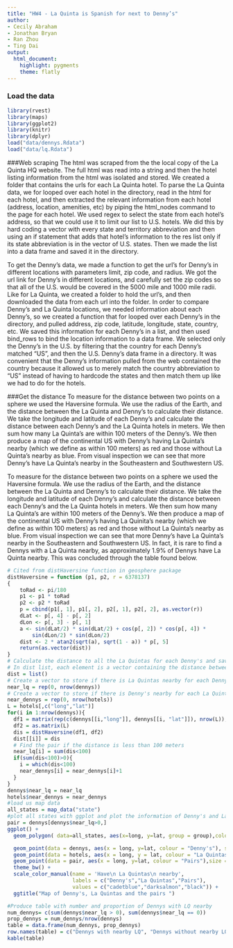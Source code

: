 ```yaml
---
title: "HW4 - La Quinta is Spanish for next to Denny’s"
author:
- Cecily Abraham
- Jonathan Bryan
- Ran Zhou
- Ting Dai
output: 
  html_document: 
    highlight: pygments
    theme: flatly
---
```


### Load the data

```r
library(rvest)
library(maps)
library(ggplot2)
library(knitr)
library(dplyr)
load("data/dennys.Rdata")
load("data/lq.Rdata")
```


###Web scraping
The html was scraped from the the local copy of the La Quinta HQ website. The full html was read into a string and then the hotel listing information from the html was isolated and stored. We created a folder that contains the urls for each La Quinta hotel. To parse the La Quinta data, we for looped over each hotel in the directory, read in the html for each hotel, and then extracted the relevant information from each hotel (address, location, amenities, etc) by piping the html_nodes command to the page for each hotel. We used regex to select the state from each hotel's address, so that we could use it to limit our list to U.S. hotels. We did this by hard coding a vector with every state and territory abbreviation and then using an if statement that adds that hotel's information to the res list only if its state abbreviation is in the vector of U.S. states. Then we made the list into a data frame and saved it in the directory.  
  
To get the Denny's data, we made a function to get the url's for Denny's in different locations with parameters limit, zip code, and radius. We got the url link for Denny's in different locations, and carefully set the zip codes so that all of the U.S. would be covered in the 5000 mile and 1000 mile radii. Like for La Quinta, we created a folder to hold the url's, and then downloaded the data from each url into the folder. In order to compare Denny's and La Quinta locations, we needed information about each Denny's, so we created a function that for looped over each Denny's in the directory, and pulled address, zip code, latitude, longitude, state, country, etc. We saved this information for each Denny's in a list, and then used bind_rows to bind the location information to a data frame. We selected only the Denny's in the U.S. by filtering that the country for each Denny's matched "US", and then the U.S. Denny's data frame in a directory. It was convenient that the Denny's information pulled from the web contained the country because it allowed us to merely match the country abbreviation to "US" instead of having to hardcode the states and then match them up like we had to do for the hotels.



###Get the distance
To measure for the distance between two points on a sphere we used the Haversine formula. We use the radius of the Earth, and the distance between the La Quinta and Denny's to calculate their distance. We take the longitude and latitude of each Denny's and calculate the distance between each Denny's and the La Quinta hotels in meters. We then sum how many La Quinta's are within 100 meters of the Denny's. We then produce a map of the continental US with Denny's having La Quinta's nearby (which we define as within 100 meters) as red and those without La Quinta's nearby as blue. From visual inspection we can see that more Denny's have La Quinta's nearby in the Southeastern and Southwestern US. 

To measure for the distance between two points on a sphere we used the Haversine formula. We use the radius of the Earth, and the distance between the La Quinta and Denny's to calculate their distance. We take the longitude and latitude of each Denny's and calculate the distance between each Denny's and the La Quinta hotels in meters. We then sum how many La Quinta's are within 100 meters of the Denny's. We then produce a map of the continental US with Denny's having La Quinita's nearby (which we define as within 100 meters) as red and those without La Quinta's nearby as blue. From visual inspection we can see that more Denny's have La Quinta's nearby in the Southeastern and Southwestern US. In fact, it is rare to find a Dennys with a La Quinta nearby, as approximately 1.9% of Dennys have La Quinta nearby. This was concluded through the table found below.


```r
# Cited from distHaversine function in geosphere package
distHaversine = function (p1, p2, r = 6378137) 
{
    toRad <- pi/180
    p1 <- p1 * toRad
    p2 <- p2 * toRad
    p = cbind(p1[, 1], p1[, 2], p2[, 1], p2[, 2], as.vector(r))
    dLat <- p[, 4] - p[, 2]
    dLon <- p[, 3] - p[, 1]
    a <- sin(dLat/2) * sin(dLat/2) + cos(p[, 2]) * cos(p[, 4]) * 
        sin(dLon/2) * sin(dLon/2)
    dist <- 2 * atan2(sqrt(a), sqrt(1 - a)) * p[, 5]
    return(as.vector(dist))
}
# Calculate the distance to all the La Quintas for each Denny's and save it into dist list
# In dist list, each element is a vector containing the distance between current denny's and all the La Quintas
dist = list()
# Create a vector to store if there is La Quintas nearby for each Denny's and append it to the denny's data frame for ploting
near_lq = rep(0, nrow(dennys))
# Create a vector to store if there is Denny's nearby for each La Quintas and append it to the denny's data frame for ploting
near_dennys = rep(0, nrow(hotels))
L = hotels[,c("long","lat")]
for(i in 1:nrow(dennys)){
  df1 = matrix(rep(c(dennys[[i,"long"]], dennys[[i, "lat"]]), nrow(L)), ncol=2, byrow=T)
  df2 = as.matrix(L)
  dis = distHaversine(df1, df2)
  dist[[i]] = dis
  # Find the pair if the distance is less than 100 meters
  near_lq[i] = sum(dis<100)
  if(sum(dis<100)>0){
    i = which(dis<100)
    near_dennys[i] = near_dennys[i]+1
  }
}
dennys$near_lq = near_lq
hotels$near_dennys = near_dennys
#load us map data
all_states = map_data("state")
#plot all states with ggplot and plot the information of Denny's and La Quintas
pair = dennys[dennys$near_lq>0,]
ggplot() + 
  geom_polygon( data=all_states, aes(x=long, y=lat, group = group),colour="white", fill="khaki1" ) +

  geom_point(data = dennys, aes(x = long, y=lat, colour = "Denny's"), size = 0.2) +
  geom_point(data = hotels, aes(x = long, y = lat, colour = "La Quintas"), size = 0.2) +
  geom_point(data = pair, aes(x = long, y=lat, colour = "Pairs"),size = 0.8) +
  theme_bw() +
  scale_color_manual(name = 'Have\n La Quintas\n nearby',
                     labels = c("Denny's","La Quintas","Pairs"),
                     values = c("cadetblue","darksalmon","black")) +
  ggtitle("Map of Denny's, La Quintas and the pairs ") 

#Produce table with number and proportion of Dennys with LQ nearby
num_dennys= c(sum(dennys$near_lq > 0), sum(dennys$near_lq == 0))
prop_dennys = num_dennys/nrow(dennys)
table = data.frame(num_dennys, prop_dennys)
row.names(table) = c("Dennys with nearby LQ", "Dennys without nearby LQ")
kable(table)
```

